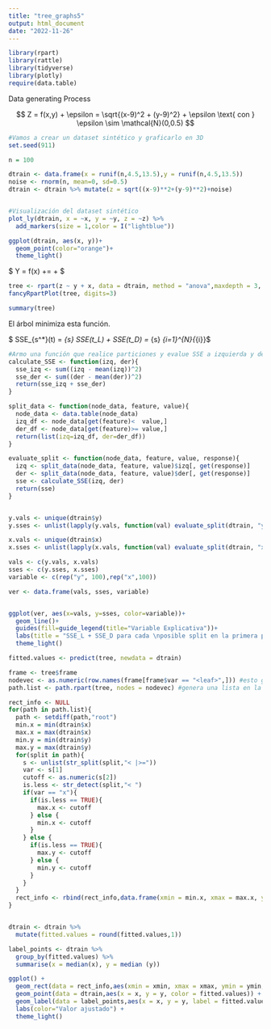 ```yaml
---
title: "tree_graphs5"
output: html_document
date: "2022-11-26"
---
```



```r

library(rpart)
library(rattle)
library(tidyverse)
library(plotly)
require(data.table)

```

Data generating Process


$$ Z = f(x,y) + \epsilon = \sqrt{(x-9)^2 + (y-9)^2} + \epsilon \text{ con } \epsilon \sim \mathcal{N}(0,0.5) $$



```r
#Vamos a crear un dataset sintético y graficarlo en 3D
set.seed(911)

n = 100

dtrain <- data.frame(x = runif(n,4.5,13.5),y = runif(n,4.5,13.5))
noise <- rnorm(n, mean=0, sd=0.5)
dtrain <- dtrain %>% mutate(z = sqrt((x-9)**2+(y-9)**2)+noise)


#Visualización del dataset sintético
plot_ly(dtrain, x = ~x, y = ~y, z = ~z) %>%
  add_markers(size = 1,color = I("lightblue"))

```





```r

ggplot(dtrain, aes(x, y))+
  geom_point(color="orange")+
  theme_light()

```


 $ Y = f(x) +\epsilon =  \sqrt{(x_1 - 9)^2 + (x_2 - 9)^2} + \epsilon$

```r

tree <- rpart(z ~ y + x, data = dtrain, method = "anova",maxdepth = 3, minsplit = 1, minbucket = 1, cp = 0)
fancyRpartPlot(tree, digits=3)


```


```r

summary(tree)

```



El árbol minimiza esta función. 

$ SSE_{s^*}(t) = \min_{s} SSE(t_L) + SSE(t_D) = \min_{s} \sum_{i=1}^{N}{\xi_{i}}$

```r

#Armo una función que realice particiones y evalue SSE a izquierda y derecha
calculate_SSE <- function(izq, der){
  sse_izq <- sum((izq - mean(izq))^2)
  sse_der <- sum((der - mean(der))^2)
  return(sse_izq + sse_der)
}

split_data <- function(node_data, feature, value){
  node_data <- data.table(node_data)
  izq_df <- node_data[get(feature)<  value,]
  der_df <- node_data[get(feature)>= value,]
  return(list(izq=izq_df, der=der_df))
}

evaluate_split <- function(node_data, feature, value, response){
  izq <- split_data(node_data, feature, value)$izq[, get(response)]
  der <- split_data(node_data, feature, value)$der[, get(response)]
  sse <- calculate_SSE(izq, der)
  return(sse)
}


y.vals <- unique(dtrain$y)
y.sses <- unlist(lapply(y.vals, function(val) evaluate_split(dtrain, "y", val, "z")))

x.vals <- unique(dtrain$x)
x.sses <- unlist(lapply(x.vals, function(val) evaluate_split(dtrain, "x", val, "z")))

vals <- c(y.vals, x.vals)
sses <- c(y.sses, x.sses)
variable <- c(rep("y", 100),rep("x",100))

ver <- data.frame(vals, sses, variable)


ggplot(ver, aes(x=vals, y=sses, color=variable))+
  geom_line()+
  guides(fill=guide_legend(title="Variable Explicativa"))+
  labs(title = "SSE_L + SSE_D para cada \nposible split en la primera partición",x="Valores de la variable", y=expression("SSE_L + SSE_D"))+
  theme_light()


```



```r


fitted.values <- predict(tree, newdata = dtrain)

frame <- tree$frame
nodevec <- as.numeric(row.names(frame[frame$var == "<leaf>",])) #esto genera un vector con los números de nodos terminales
path.list <- path.rpart(tree, nodes = nodevec) #genera una lista en la cual cada elemento indica el camino a un nodo

rect_info <- NULL
for(path in path.list){
  path <- setdiff(path,"root")
  min.x = min(dtrain$x)
  max.x = max(dtrain$x)
  min.y = min(dtrain$y)
  max.y = max(dtrain$y)
  for(split in path){
    s <- unlist(str_split(split,"< |>="))
    var <- s[1]
    cutoff <- as.numeric(s[2])
    is.less <- str_detect(split,"< ")
    if(var == "x"){
      if(is.less == TRUE){
        max.x <- cutoff
      } else {
        min.x <- cutoff
      }
    } else {
      if(is.less == TRUE){
        max.y <- cutoff 
      } else {
        min.y <- cutoff
      }
    }
  }
  rect_info <- rbind(rect_info,data.frame(xmin = min.x, xmax = max.x, ymin = min.y, ymax = max.y))
}


dtrain <- dtrain %>% 
  mutate(fitted.values = round(fitted.values,1))

label_points <- dtrain %>%
  group_by(fitted.values) %>%
  summarise(x = median(x), y = median (y))

ggplot() +
  geom_rect(data = rect_info,aes(xmin = xmin, xmax = xmax, ymin = ymin, ymax = ymax),colour = "grey50", fill = "white") +
  geom_point(data = dtrain,aes(x = x, y = y, color = fitted.values)) +
  geom_label(data = label_points,aes(x = x, y = y, label = fitted.values, color=fitted.values)) +
  labs(color="Valor ajustado") +
  theme_light()

```


